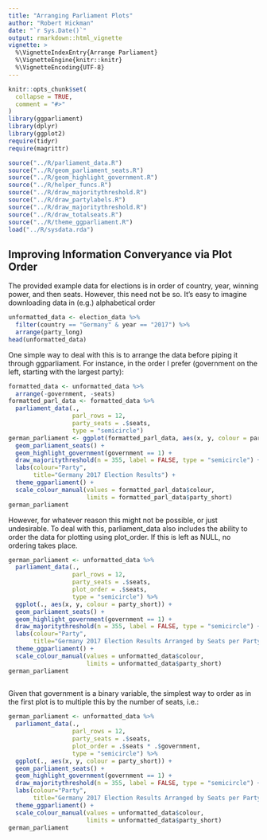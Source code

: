 ```yaml
---
title: "Arranging Parliament Plots"
author: "Robert Hickman"
date: "`r Sys.Date()`"
output: rmarkdown::html_vignette
vignette: >
  %\VignetteIndexEntry{Arrange Parliament}
  %\VignetteEngine{knitr::knitr}
  %\VignetteEncoding{UTF-8}
---
```

```r
knitr::opts_chunk$set(
  collapse = TRUE,
  comment = "#>"
)
library(ggparliament)
library(dplyr)
library(ggplot2)
require(tidyr)
require(magrittr)

source("../R/parliament_data.R")
source("../R/geom_parliament_seats.R")
source("../R/geom_highlight_government.R")
source("../R/helper_funcs.R")
source("../R/draw_majoritythreshold.R")
source("../R/draw_partylabels.R")
source("../R/draw_majoritythreshold.R")
source("../R/draw_totalseats.R")
source("../R/theme_ggparliament.R")
load("../R/sysdata.rda")
```
## Improving Information Converyance via Plot Order
The provided example data for elections is in order of country, year, winning power, and then seats. However, this need not be so. It's easy to imagine downloading data in (e.g.) alphabetical order
```r
unformatted_data <- election_data %>%
  filter(country == "Germany" & year == "2017") %>%
  arrange(party_long)
head(unformatted_data)
```
One simple way to deal with this is to arrange the data before piping it through ggparliament. For instance, in the order I prefer (government on the left, starting with the largest party):
```r
formatted_data <- unformatted_data %>%
  arrange(-government, -seats)
formatted_parl_data <- formatted_data %>%
  parliament_data(.,
                  parl_rows = 12,
                  party_seats = .$seats,
                  type = "semicircle")
german_parliament <- ggplot(formatted_parl_data, aes(x, y, colour = party_short)) +
  geom_parliament_seats() +
  geom_highlight_government(government == 1) + 
  draw_majoritythreshold(n = 355, label = FALSE, type = "semicircle") + 
  labs(colour="Party", 
       title="Germany 2017 Election Results") + 
  theme_ggparliament() +
  scale_colour_manual(values = formatted_parl_data$colour, 
                      limits = formatted_parl_data$party_short)
german_parliament
```
However, for whatever reason this might not be possible, or just undesirable. To deal with this, parliament_data also includes the ability to order the data for plotting using plot_order. If this is left as NULL, no ordering takes place.
```r
german_parliament <- unformatted_data %>%
  parliament_data(.,
                  parl_rows = 12,
                  party_seats = .$seats,
                  plot_order = .$seats,
                  type = "semicircle") %>%
  ggplot(., aes(x, y, colour = party_short)) +
  geom_parliament_seats() +
  geom_highlight_government(government == 1) + 
  draw_majoritythreshold(n = 355, label = FALSE, type = "semicircle") + 
  labs(colour="Party", 
       title="Germany 2017 Election Results Arranged by Seats per Party") + 
  theme_ggparliament() +
  scale_colour_manual(values = unformatted_data$colour, 
                      limits = unformatted_data$party_short)
german_parliament
  
```
Given that government is a binary variable, the simplest way to order as in the first plot is to multiple this by the number of seats, i.e.:
```r
german_parliament <- unformatted_data %>%
  parliament_data(.,
                  parl_rows = 12,
                  party_seats = .$seats,
                  plot_order = .$seats * .$government,
                  type = "semicircle") %>%
  ggplot(., aes(x, y, colour = party_short)) +
  geom_parliament_seats() +
  geom_highlight_government(government == 1) + 
  draw_majoritythreshold(n = 355, label = FALSE, type = "semicircle") + 
  labs(colour="Party", 
       title="Germany 2017 Election Results Arranged by Seats per Party") + 
  theme_ggparliament() +
  scale_colour_manual(values = unformatted_data$colour, 
                      limits = unformatted_data$party_short)
german_parliament
  
```
